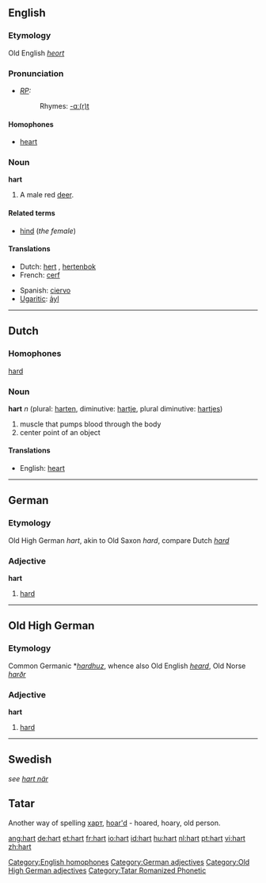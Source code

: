 {{see|Hart}}

==English==

===Etymology===
Old English ''[[heort]]''
===Pronunciation===
* ''[[RP]]:'' {{IPA|/hɑːt/}}
*:Rhymes: [[Rhymes:English:-ɑː(r)t|-ɑː(r)t]]

====Homophones====
*[[heart]]
[[Category:English homophones]]

===Noun===
'''hart'''
# A male red [[deer]].

====Related terms====
* [[hind]] (''the female'')

====Translations====
{{top}}
*Dutch: [[hert]] {{n}}, [[hertenbok]] {{m}}
*French: [[cerf]] {{m}}
{{mid}}
*Spanish: [[ciervo]] {{m}}
*[[Ugaritic]]: [[ảyl]] {{m}}
{{bottom}}

----

==Dutch==
===Homophones===
[[hard]]
===Noun===

'''hart''' ''n'' (plural: [[harten]], diminutive: [[hartje]], plural diminutive: [[hartjes]])

#muscle that pumps blood through the body
#center point of an object

====Translations====
*English: [[heart]]

----

==German==
===Etymology===
Old High German ''hart'', akin to Old Saxon ''hard'', compare Dutch ''[[hard]]''
===Adjective===
'''hart'''

# [[hard]]

[[Category:German adjectives]]

----

==Old High German==
===Etymology===
Common Germanic *''[[hardhuz]]'', whence also Old English ''[[heard]]'', Old Norse ''[[harðr]]''
===Adjective===
'''hart'''

# [[hard]]

[[Category:Old High German adjectives]]

----

==Swedish==
''see [[hart när]]''

==Tatar==
Another way of spelling [[харт]], [[hoar'd]] - hoared, hoary, old person.
[[Category:Tatar Romanized Phonetic]]

[[ang:hart]]
[[de:hart]]
[[et:hart]]
[[fr:hart]]
[[io:hart]]
[[id:hart]]
[[hu:hart]]
[[nl:hart]]
[[pt:hart]]
[[vi:hart]]
[[zh:hart]]